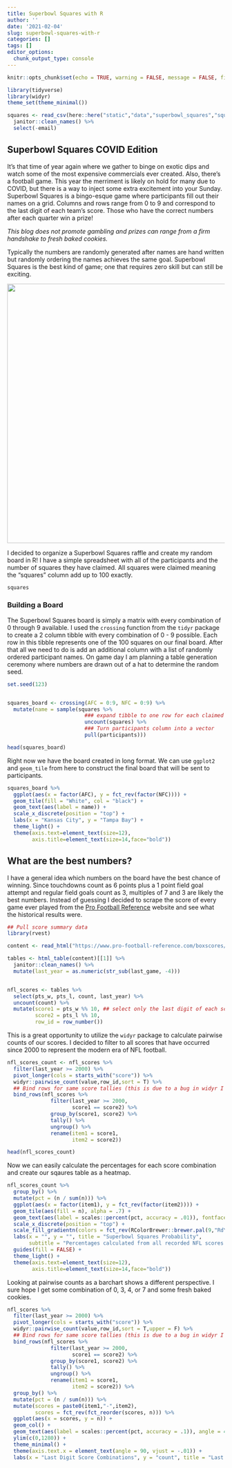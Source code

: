 ```yaml
---
title: Superbowl Squares with R
author: ''
date: '2021-02-04'
slug: superbowl-squares-with-r
categories: []
tags: []
editor_options: 
  chunk_output_type: console
---
```


```r

knitr::opts_chunk$set(echo = TRUE, warning = FALSE, message = FALSE, fig.retina = 3)

library(tidyverse)
library(widyr)
theme_set(theme_minimal())

squares <- read_csv(here::here("static","data","superbowl_squares","squares.csv")) %>%
  janitor::clean_names() %>%
  select(-email)

```

## Superbowl Squares COVID Edition

It's that time of year again where we gather to binge on exotic dips and watch some of the most expensive commercials ever created. Also, there's a football game. This year the merriment is likely on hold for many due to COVID, but there is a way to inject some extra excitement into your Sunday. Superbowl Squares is a bingo-esque game where participants fill out their names on a grid. Columns and rows range from 0 to 9 and correspond to the last digit of each team's score. Those who have the correct numbers after each quarter win a prize!

*This blog does not promote gambling and prizes can range from a firm handshake to fresh baked cookies.*

Typically the numbers are randomly generated after names are hand written but randomly ordering the names achieves the same goal. Superbowl Squares is the best kind of game; one that requires zero skill but can still be exciting.

<center>

![](https://images.daznservices.com/di/library/sporting_news/8/e4/super-bowl-squares-012815-ftrjpg_192r85vn9rmv61fzavaolc2i8s.jpg?t=846249227&quality=100){width=600px}

</center>

I decided to organize a Superbowl Squares raffle and create my random board in R! I have a simple spreadsheet with all of the participants and the number of squares they have claimed. All squares were claimed meaning the "squares" column add up to 100 exactly. 


```r

squares

```


### Building a Board

The Superbowl Squares board is simply a matrix with every combination of 0 through 9 available. I used the ```crossing``` function from the ```tidyr``` package to create a 2 column tibble with every combination of 0 - 9 possible. Each row in this tibble represents one of the 100 squares on our final board. After that all we need to do is add an additional column with a list of randomly ordered participant names. On game day I am planning a table generation ceremony where numbers are drawn out of a hat to determine the random seed. 

```r

set.seed(123)


squares_board <- crossing(AFC = 0:9, NFC = 0:9) %>%
  mutate(name = sample(squares %>%
                         ### expand tibble to one row for each claimed square
                         uncount(squares) %>%
                         ### Turn participants column into a vector
                         pull(participants))) 

head(squares_board)

```

Right now we have the board created in long format. We can use ```ggplot2``` and ```geom_tile``` from here to construct the final board that will be sent to participants. 


```r

squares_board %>%
  ggplot(aes(x = factor(AFC), y = fct_rev(factor(NFC)))) +
  geom_tile(fill = "White", col = "black") +
  geom_text(aes(label = name)) +
  scale_x_discrete(position = "top") +
  labs(x = "Kansas City", y = "Tampa Bay") +
  theme_light() +
  theme(axis.text=element_text(size=12),
        axis.title=element_text(size=14,face="bold")) 

```

## What are the best numbers?

I have a general idea which numbers on the board have the best chance of winning. Since touchdowns count as 6 points plus a 1 point field goal attempt and regular field goals count as 3, multiples of 7 and 3 are likely the best numbers. Instead of guessing I decided to scrape the score of every game ever played from the [Pro Football Reference](https://www.pro-football-reference.com/boxscores/game-scores.htm) website and see what the historical results were.

```r

## Pull score summary data
library(rvest)

content <- read_html("https://www.pro-football-reference.com/boxscores/game-scores.htm")

tables <- html_table(content)[[1]] %>%
  janitor::clean_names() %>%
  mutate(last_year = as.numeric(str_sub(last_game, -4)))


nfl_scores <- tables %>%
  select(pts_w, pts_l, count, last_year) %>%
  uncount(count) %>%
  mutate(score1 = pts_w %% 10, ## select only the last digit of each score 
         score2 = pts_l %% 10,
         row_id = row_number()) 

```

This is a great opportunity to utilize the ```widyr``` package to calculate pairwise counts of our scores. I decided to filter to all scores that have occurred since 2000 to represent the modern era of NFL football. 

```r

nfl_scores_count <- nfl_scores %>%
  filter(last_year >= 2000) %>%
  pivot_longer(cols = starts_with("score")) %>%
  widyr::pairwise_count(value,row_id,sort = T) %>% 
  ## Bind rows for same score tallies (this is due to a bug in widyr I believe)
  bind_rows(nfl_scores %>%
              filter(last_year >= 2000,
                     score1 == score2) %>%
              group_by(score1, score2) %>%
              tally() %>%
              ungroup() %>%
              rename(item1 = score1,
                     item2 = score2))

head(nfl_scores_count)

```

Now we can easily calculate the percentages for each score combination and create our sqaures table as a heatmap. 

```r

nfl_scores_count %>%
  group_by() %>%
  mutate(pct = (n / sum(n))) %>%
  ggplot(aes(x = factor(item1), y = fct_rev(factor(item2)))) +
  geom_tile(aes(fill = n), alpha = .7) +
  geom_text(aes(label = scales::percent(pct, accuracy = .01)), fontface = "bold") +
  scale_x_discrete(position = "top") +
  scale_fill_gradientn(colors = fct_rev(RColorBrewer::brewer.pal(9,"RdYlGn"))) +
  labs(x = "", y = "", title = "Superbowl Squares Probability",
       subtitle = "Percentages calculated from all recorded NFL scores since 2000") +
  guides(fill = FALSE) +
  theme_light() +
  theme(axis.text=element_text(size=12),
        axis.title=element_text(size=14,face="bold"))

```

Looking at pairwise counts as a barchart shows a different perspective. I sure hope I get some combination of 0, 3, 4, or 7 and some fresh baked cookies. 

```r

nfl_scores %>%
  filter(last_year >= 2000) %>%
  pivot_longer(cols = starts_with("score")) %>%
  widyr::pairwise_count(value,row_id,sort = T,upper = F) %>% 
  ## Bind rows for same score tallies (this is due to a bug in widyr I believe)
  bind_rows(nfl_scores %>%
              filter(last_year >= 2000,
                     score1 == score2) %>%
              group_by(score1, score2) %>%
              tally() %>%
              ungroup() %>%
              rename(item1 = score1,
                     item2 = score2)) %>%
  group_by() %>%
  mutate(pct = (n / sum(n))) %>%
  mutate(scores = paste0(item1,"-",item2),
         scores = fct_rev(fct_reorder(scores, n))) %>%
  ggplot(aes(x = scores, y = n)) +
  geom_col() +
  geom_text(aes(label = scales::percent(pct, accuracy = .1)), angle = 45,hjust = -.3,vjust = .1, size = 3) +
  ylim(c(0,1280)) +
  theme_minimal() +
  theme(axis.text.x = element_text(angle = 90, vjust = -.01)) +
  labs(x = "Last Digit Score Combinations", y = "count", title = "Last Digit Score Combination Totals Since 2000")

```


